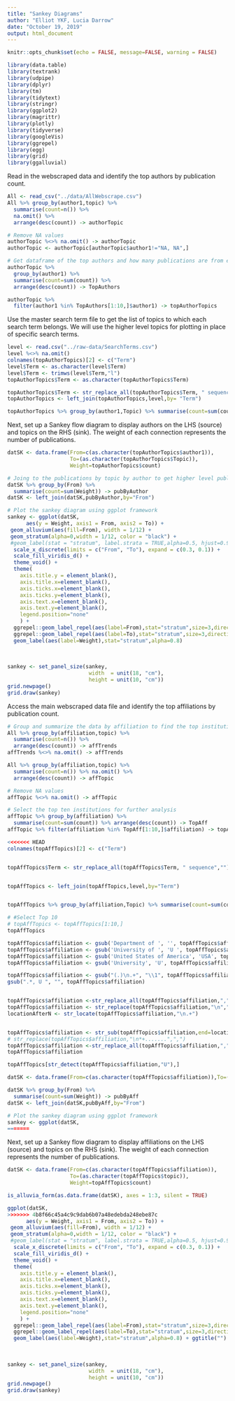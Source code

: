 ```yaml
---
title: "Sankey Diagrams"
author: "Elliot YKF, Lucia Darrow"
date: "October 19, 2019"
output: html_document
---
```


```r
knitr::opts_chunk$set(echo = FALSE, message=FALSE, warning = FALSE)
```

```r

library(data.table)
library(textrank)
library(udpipe)
library(dplyr)
library(tm)
library(tidytext)
library(stringr)
library(ggplot2)
library(magrittr)
library(plotly)
library(tidyverse)
library(googleVis)
library(ggrepel)
library(egg)
library(grid)
library(ggalluvial)

```


Read in the webscraped data and identify the top authors by publication count.

```r

All <- read_csv("../data/AllWebscrape.csv")
All %>% group_by(author1,topic) %>% 
  summarise(count=n()) %>% 
  na.omit() %>% 
  arrange(desc(count)) -> authorTopic

# Remove NA values 
authorTopic %<>% na.omit() -> authorTopic
authorTopic <- authorTopic[authorTopic$author1!="NA, NA",]

# Get dataframe of the top authors and how many publications are from each topic area
authorTopic %>% 
  group_by(author1) %>% 
  summarise(count=sum(count)) %>% 
  arrange(desc(count)) -> TopAuthors

authorTopic %>% 
  filter(author1 %in% TopAuthors[1:10,]$author1) -> topAuthorTopics
```


Use the master search term file to get the list of topics to which each search term belongs. We will use the higher level topics for plotting in place of specific search terms.

```r
level <- read.csv("../raw-data/SearchTerms.csv")
level %<>% na.omit()
colnames(topAuthorTopics)[2] <- c("Term")
level$Term <- as.character(level$Term)
level$Term <- trimws(level$Term,"l")
topAuthorTopics$Term <- as.character(topAuthorTopics$Term)

topAuthorTopics$Term <- str_replace_all(topAuthorTopics$Term, " sequence","")
topAuthorTopics <- left_join(topAuthorTopics,level,by= "Term")

topAuthorTopics %>% group_by(author1,Topic) %>% summarise(count=sum(count)) %>% arrange(desc(count)) -> topAuthorTopics
```

Next, set up a Sankey flow diagram to display authors on the LHS (source) and topics on the RHS (sink). The weight of each connection represents the number of publications.

```r

datSK <- data.frame(From=c(as.character(topAuthorTopics$author1)),
                    To=(as.character(topAuthorTopics$Topic)),
                    Weight=topAuthorTopics$count)

# Joing to the publications by topic by author to get higher level publication counts
datSK %>% group_by(From) %>% 
  summarise(count=sum(Weight)) -> pubByAuthor
datSK <- left_join(datSK,pubByAuthor,by="From")

# Plot the sankey diagram using ggplot framework
sankey <- ggplot(datSK,
      aes(y = Weight, axis1 = From, axis2 = To)) +
 geom_alluvium(aes(fill=From), width = 1/12) +
 geom_stratum(alpha=0,width = 1/12, color = "black") +
 #geom_label(stat = "stratum", label.strata = TRUE,alpha=0.5, hjust=0.9) + 
  scale_x_discrete(limits = c("From", "To"), expand = c(0.3, 0.1)) +
  scale_fill_viridis_d() + 
  theme_void() + 
  theme(
    axis.title.y = element_blank(),
    axis.title.x=element_blank(),
    axis.ticks.x=element_blank(),
    axis.ticks.y=element_blank(),
    axis.text.x=element_blank(),
    axis.text.y=element_blank(),
    legend.position="none"
    ) + 
  ggrepel::geom_label_repel(aes(label=From),stat="stratum",size=3,direction="x",hjust=10) +
  ggrepel::geom_label_repel(aes(label=To),stat="stratum",size=3,direction="y",nudge_x = 0.5) +
  geom_label(aes(label=Weight),stat="stratum",alpha=0.8)
  
  
  
sankey <- set_panel_size(sankey,
                          width  = unit(18, "cm"),
                          height = unit(10, "cm"))
grid.newpage()
grid.draw(sankey)


```

Access the main webscraped data file and identify the top affiliations by publication count.

```r

# Group and summarize the data by affiliation to find the top institutions 
All %>% group_by(affiliation,topic) %>% 
  summarise(count=n()) %>% 
  arrange(desc(count)) -> affTrends
affTrends %<>% na.omit() -> affTrends

All %>% group_by(affiliation,topic) %>% 
  summarise(count=n()) %>% na.omit() %>% 
  arrange(desc(count)) -> affTopic

# Remove NA values
affTopic %<>% na.omit() -> affTopic

# Select the top ten institutions for further analysis
affTopic %>% group_by(affiliation) %>% 
  summarise(count=sum(count)) %>% arrange(desc(count)) -> TopAff
affTopic %>% filter(affiliation %in% TopAff[1:10,]$affiliation) -> topAffTopics

<<<<<<< HEAD
colnames(topAffTopics)[2] <- c("Term")


topAffTopics$Term <- str_replace_all(topAffTopics$Term, " sequence","")


topAffTopics <- left_join(topAffTopics,level,by="Term")


topAffTopics %>% group_by(affiliation,Topic) %>% summarise(count=sum(count)) %>% arrange(desc(count)) -> topAffTopics

# #Select Top 10
# topAffTopics <- topAffTopics[1:10,]
topAffTopics
```
```r
topAffTopics$affiliation <- gsub('Department of ', '', topAffTopics$affiliation)
topAffTopics$affiliation <- gsub('University of ', 'U ', topAffTopics$affiliation)
topAffTopics$affiliation <- gsub('United States of America', 'USA', topAffTopics$affiliation)
topAffTopics$affiliation <- gsub('University', 'U', topAffTopics$affiliation)

topAffTopics$affiliation <- gsub("(.)\n.+", "\\1", topAffTopics$affiliation)
gsub(".*, U ", "", topAffTopics$affiliation)


topAffTopics$affiliation <-str_replace_all(topAffTopics$affiliation,",","\n") 
topAffTopics$affiliation <- str_replace(topAffTopics$affiliation,"\n",",")
locationAfterN <- str_locate(topAffTopics$affiliation,"\n.+")


topAffTopics$affiliation <- str_sub(topAffTopics$affiliation,end=locationAfterN[,1]-1)
# str_replace(topAffTopics$affiliation,"\n*+.......",",")
topAffTopics$affiliation <-str_replace_all(topAffTopics$affiliation,",","\n") 
topAffTopics$affiliation

topAffTopics[str_detect(topAffTopics$affiliation,"U"),]

```


<!-- ```{r} -->

<!-- datSK <- data.frame(From=c(as.character(topAffTopics$affiliation)),To=(as.character(topAffTopics$Topic)),Weight=topAffTopics$count) -->

<!-- Sankey <- gvisSankey(datSK, from="From", to="To", weight="Weight", -->
<!--                      options=list( -->
<!--                        sankey="{link: {color: { fill: '#871b47' } }, -->
<!--                             node: { color: { fill: '#2A5E96' }, -->
<!--                             label: { color: '#000000'} }}")) -->
<!-- plot(Sankey) -->

<!-- library(ggalluvial) -->
<!-- is_alluvia_form(as.data.frame(datSK), axes = 1:3, silent = TRUE) -->


<!-- ggplot(datSK, -->
<!--       aes(y = Weight, axis1 = From, axis2 = To)) + -->
<!--  geom_alluvium(aes(fill=From), width = 1/12) + -->
<!--  geom_stratum(alpha=0.5,width = 1/12, color = "grey") + -->
<!--  geom_label(stat = "stratum", label.strata = TRUE,alpha=0.5) + scale_x_discrete(limits = c("From", "To"), expand = c(0.3, 0.1)) + -->
<!--  scale_fill_viridis_d() + theme_void() + theme(axis.title.y = element_blank(), -->
<!--     axis.title.x=element_blank(), -->
<!--     axis.ticks.x=element_blank(), -->
<!--     axis.ticks.y=element_blank(), -->
<!--     axis.text.x=element_blank(), -->
<!--     axis.text.y=element_blank(), -->
<!--     legend.position="none") -->



<!-- ``` -->
```r
datSK <- data.frame(From=c(as.character(topAffTopics$affiliation)),To=(as.character(topAffTopics$Topic)),Weight=topAffTopics$count) 

datSK %>% group_by(From) %>% 
  summarise(count=sum(Weight)) -> pubByAff
datSK <- left_join(datSK,pubByAff,by="From")

# Plot the sankey diagram using ggplot framework
sankey <- ggplot(datSK,
=======
```

Next, set up a Sankey flow diagram to display affiliations on the LHS (source) and topics on the RHS (sink). The weight of each connection represents the number of publications.

```r

datSK <- data.frame(From=c(as.character(topAffTopics$affiliation)),
                    To=(as.character(topAffTopics$topic)),
                    Weight=topAffTopics$count)

is_alluvia_form(as.data.frame(datSK), axes = 1:3, silent = TRUE)

ggplot(datSK,
>>>>>>> 4b8f66c45a4c9c9dab6b07a48edebda248ebe87c
      aes(y = Weight, axis1 = From, axis2 = To)) +
 geom_alluvium(aes(fill=From), width = 1/12) +
 geom_stratum(alpha=0,width = 1/12, color = "black") +
 #geom_label(stat = "stratum", label.strata = TRUE,alpha=0.5, hjust=0.9) + 
  scale_x_discrete(limits = c("From", "To"), expand = c(0.3, 0.1)) +
  scale_fill_viridis_d() + 
  theme_void() + 
  theme(
    axis.title.y = element_blank(),
    axis.title.x=element_blank(),
    axis.ticks.x=element_blank(),
    axis.ticks.y=element_blank(),
    axis.text.x=element_blank(),
    axis.text.y=element_blank(),
    legend.position="none"
    ) + 
  ggrepel::geom_label_repel(aes(label=From),stat="stratum",size=3,direction="x",hjust=10) +
  ggrepel::geom_label_repel(aes(label=To),stat="stratum",size=3,direction="y",nudge_x = 0.5) +
  geom_label(aes(label=Weight),stat="stratum",alpha=0.8) + ggtitle("")
  
  
  
sankey <- set_panel_size(sankey,
                          width  = unit(18, "cm"),
                          height = unit(10, "cm"))
grid.newpage()
grid.draw(sankey)
```

